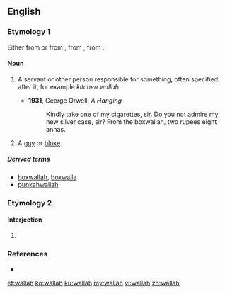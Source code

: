 ==English==

===Etymology 1===
Either from {{etyl|hi|en}} {{term|-वाला||pertaining to|tr=-vālā|lang=hi}} or from {{etyl|hi|en}} {{term|वाला||person in charge|tr=-vālā|lang=hi}}, from {{etyl|sa|en}} {{term|पाल||protector|tr=pāla|lang=sa}}, from {{etyl|ine-pro|en}} {{term/t|ine-pro|*peh₂-||protect}}.

====Noun====
{{en-noun}}

# {{context|India|lang=en}} A servant or other person responsible for something, often specified after it, for example ''kitchen wallah''.
#* '''1931''', George Orwell, ''A Hanging''
#*: Kindly take one of my cigarettes, sir. Do you not admire my new silver case, sir? From the boxwallah, two rupees eight annas.
# {{context|British|slang|lang=en}} A [[guy]] or [[bloke]].

=====Derived terms=====
* [[boxwallah]], [[boxwalla]]
* [[punkahwallah]]

===Etymology 2===

====Interjection====
{{head|en}}

# {{misspelling of|voilà}}

===References===
* {{R:Websters}}

[[et:wallah]]
[[ko:wallah]]
[[ku:wallah]]
[[my:wallah]]
[[vi:wallah]]
[[zh:wallah]]